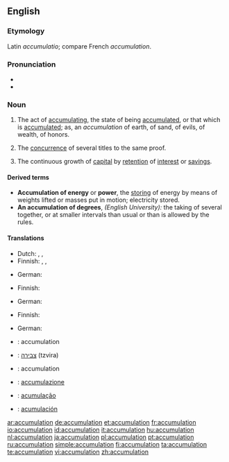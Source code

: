 ==English==

===Etymology===
Latin ''accumulatio''; compare French ''accumulation''.

===Pronunciation===
* {{audio|en-us-accumulation.ogg|Audio (US)}}
* {{rhymes|eɪʃǝn}}

===Noun===
{{en-noun}}

# The act of [[accumulating]], the state of being [[accumulated]], or that which is [[accumulated]]; as, an ''accumulation'' of earth, of sand, of evils, of wealth, of honors.
# {{legal}} The [[concurrence]] of several titles to the same proof.
# {{finance}} The continuous growth of [[capital]] by [[retention]] of [[interest]] or [[savings]].

====Derived terms====
* '''Accumulation of energy''' or '''power''', the [[storing]] of energy by means of weights lifted or masses put in motion; electricity stored.
* '''An accumulation of degrees''', ''(English University):'' the taking of several together, or at smaller intervals than usual or than is allowed by the rules.

====Translations====
{{trans-top|act of accumulating, the state of being accumulated}}
*Dutch: {{t|nl|accumulatie|f}}, {{t|nl|opstapeling|f}}, {{t-|nl|opeenhoping|f}}
* Finnish: {{t|fi|kertyminen}}, {{t|fi|kasaantuminen}}, {{t|fi|akkumulaatio}}
{{trans-mid}}
* German: {{t+|de|Anhäufung|f}}
{{trans-bottom}}

{{trans-top|concurrence of several titles to the same proof}}
* Finnish: {{t|fi|konkurrenssi}}
{{trans-mid}}
* German: {{t+|de|Konkurrenz|f}}
{{trans-bottom}}

{{trans-top|continuous growth of capital by retention of interest or savings}}
* Finnish: {{t|fi|karttuminen}}
{{trans-mid}}
* German: {{t+|de|Anhäufung|f}}
{{trans-bottom}}

{{checktrans-top}}
* {{ttbc|French}}: accumulation {{f}}
* {{ttbc|Hebrew}}: [[צבירה]] (tzvira) {{f}}
* {{ttbc|Interlingua}}: accumulation
* {{ttbc|Italian}}: [[accumulazione]]
* {{ttbc|Portuguese}}: [[acumulação]]
* {{ttbc|Spanish}}: [[acumulación]] {{f}}
{{checktrans-bottom}}

[[ar:accumulation]]
[[de:accumulation]]
[[et:accumulation]]
[[fr:accumulation]]
[[io:accumulation]]
[[id:accumulation]]
[[it:accumulation]]
[[hu:accumulation]]
[[nl:accumulation]]
[[ja:accumulation]]
[[pl:accumulation]]
[[pt:accumulation]]
[[ru:accumulation]]
[[simple:accumulation]]
[[fi:accumulation]]
[[ta:accumulation]]
[[te:accumulation]]
[[vi:accumulation]]
[[zh:accumulation]]
